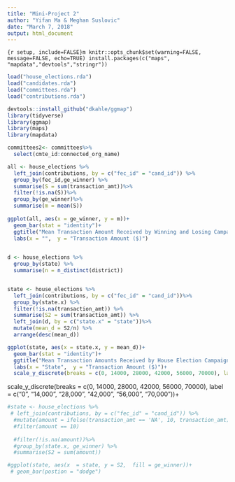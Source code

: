 ```yaml
---
title: "Mini-Project 2"
author: "Yifan Ma & Meghan Suslovic"
date: "March 7, 2018"
output: html_document
---
```



```{r setup, include=FALSE}m
knitr::opts_chunk$set(warning=FALSE, message=FALSE, echo=TRUE)
install.packages(c("maps", "mapdata","devtools","stringr"))
```


```r
load("house_elections.rda")
load("candidates.rda")
load("committees.rda")
load("contributions.rda")
```

```r
devtools::install_github("dkahle/ggmap")
library(tidyverse)
library(ggmap)
library(maps)
library(mapdata)
```

```r
committees2<- committees%>%
  select(cmte_id:connected_org_name)

all <- house_elections %>%
  left_join(contributions, by = c("fec_id" = "cand_id")) %>%
  group_by(fec_id,ge_winner) %>%
  summarise(S = sum(transaction_amt))%>%
  filter(!is.na(S))%>%
  group_by(ge_winner)%>%
  summarise(m = mean(S))
  
ggplot(all, aes(x = ge_winner, y = m))+
  geom_bar(stat = "identity")+
  ggtitle("Mean Transaction Amount Received by Winning and Losing Campaigns")+
  labs(x = "",  y = "Transaction Amount ($)")
  
```

```r
d <- house_elections %>%
  group_by(state) %>%
  summarise(n = n_distinct(district))


state <- house_elections %>%
  left_join(contributions, by = c("fec_id" = "cand_id"))%>%
  group_by(state.x) %>%
  filter(!is.na(transaction_amt)) %>%
  summarise(S2 = sum(transaction_amt)) %>%
  left_join(d, by = c("state.x" = "state"))%>%
  mutate(mean_d = S2/n) %>%
  arrange(desc(mean_d))

ggplot(state, aes(x = state.x, y = mean_d))+
  geom_bar(stat = "identity")+
  ggtitle("Mean Transaction Amounts Received by House Election Campaigns by State")+
  labs(x = "State",  y = "Transaction Amount ($)")+
  scale_y_discrete(breaks = c(0, 14000, 28000, 42000, 56000, 70000), label = c("0", "14,000", "28,000", "42,000", "56,000", "70,000"))
```

scale_y_discrete(breaks = c(0, 14000, 28000, 42000, 56000, 70000), label = c("0", "14,000", "28,000", "42,000", "56,000", "70,000"))+


```r
#state <- house_elections %>%
 # left_join(contributions, by = c("fec_id" = "cand_id")) %>%
  #mutate(amount = ifelse(transaction_amt == 'NA', 10, transaction_amt))%>%
  #filter(amount == 10)
   
  #filter(!is.na(amount))%>%
  #group_by(state.x, ge_winner) %>%
  #summarise(S2 = sum(amount))

#ggplot(state, aes(x  = state, y = S2,  fill = ge_winner))+
 # geom_bar(postion = "dodge")
```
